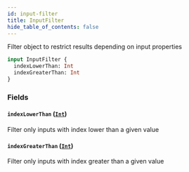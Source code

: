 ```yaml
---
id: input-filter
title: InputFilter
hide_table_of_contents: false
---
```



Filter object to restrict results depending on input properties

```graphql
input InputFilter {
  indexLowerThan: Int
  indexGreaterThan: Int
}
```


### Fields

#### `indexLowerThan` ([`Int`](../../scalars/int))

Filter only inputs with index lower than a given value


#### `indexGreaterThan` ([`Int`](../../scalars/int))

Filter only inputs with index greater than a given value
